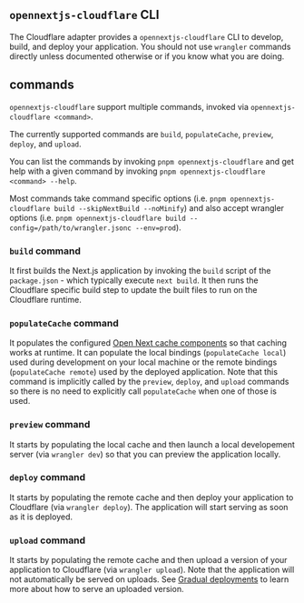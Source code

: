 
## `opennextjs-cloudflare` CLI

The Cloudflare adapter provides a `opennextjs-cloudflare` CLI to develop, build, and deploy your application. You should not use `wrangler` commands directly unless documented otherwise or if you know what you are doing.

## commands

`opennextjs-cloudflare` support multiple commands, invoked via `opennextjs-cloudflare <command>`.

The currently supported commands are `build`, `populateCache`, `preview`, `deploy`, and `upload`.

You can list the commands by invoking `pnpm opennextjs-cloudflare` and get help with a given command by invoking `pnpm opennextjs-cloudflare <command> --help`.

Most commands take command specific options (i.e. `pnpm opennextjs-cloudflare build --skipNextBuild --noMinify`) and also accept wrangler options (i.e. `pnpm opennextjs-cloudflare build --config=/path/to/wrangler.jsonc --env=prod`).

### `build` command

It first builds the Next.js application by invoking the `build` script of the `package.json` - which typically execute `next build`. It then runs the Cloudflare specific build step to update the built files to run on the Cloudflare runtime.

### `populateCache` command

It populates the configured [Open Next cache components](/cloudflare/caching) so that caching works at runtime. It can populate the local bindings (`populateCache local`) used during development on your local machine or the remote bindings (`populateCache remote`) used by the deployed application. Note that this command is implicitly called by the `preview`, `deploy`, and `upload` commands so there is no need to explicitly call `populateCache` when one of those is used.

### `preview` command

It starts by populating the local cache and then launch a local developement server (via `wrangler dev`) so that you can preview the application locally.

### `deploy` command

It starts by populating the remote cache and then deploy your application to Cloudflare (via `wrangler deploy`). The application will start serving as soon as it is deployed.

### `upload` command

It starts by populating the remote cache and then upload a version of your application to Cloudflare (via `wrangler upload`). Note that the application will not automatically be served on uploads. See [Gradual deployments](https://developers.cloudflare.com/workers/configuration/versions-and-deployments/gradual-deployments/) to learn more about how to serve an uploaded version.
